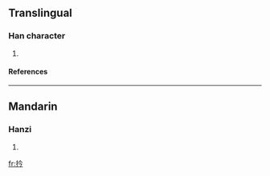 ==Translingual==
===Han character===
{{Han char|rn=64|rad=手|as=04|sn=7|four=5802<sub>7</sub>|canj=手人戈弓 (QOIN)}}
# {{defn|Han|sort=手04}}
====References====
{{Han ref|kx=0419.010|dkj=11836|dj=0765.230|hdz=31840.060|uh=6272|ud=25202|bh=CAF5|bd=51957}}
----
==Mandarin==
===Hanzi===
{{cmn-hanzi|pin=[[pān]] (pan1), [[qián]] (qian2)|wg=p'an<sup>1</sup>, ch'ien<sup>2</sup>}}
# {{defn|Mandarin}}

[[fr:扲]]